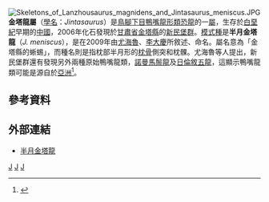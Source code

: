 {{Automatic Taxobox
| taxon = Jintasaurus
| fossil_range = [[白堊紀|白堊紀]]早期, {{fossilrange|阿尔布阶}}
| image = 
| image_caption = 
| authority = [[尤海魯|尤海魯]] & [[李大慶|李大慶]], 2009
| type_species = '''半月金塔龍<br>''Jintasaurus meniscus'''''
| type_species_authority = 尤海魯 & 李大慶, 2009 
}}
[[File:Skeletons_of_Lanzhousaurus_magnidens_and_Jintasaurus_meniscus.JPG|thumb]]
'''金塔龍屬'''（[[學名|學名]]：''Jintasaurus''）是[[鳥腳下目|鳥腳下目]][[鴨嘴龍形類|鴨嘴龍形類]][[恐龍|恐龍]]的一[[屬|屬]]，生存於[[白堊紀|白堊紀]]早期的[[中國|中國]]，2006年化石發現於[[甘肅省|甘肅省]][[金塔縣|金塔縣]]的[[新民堡群|新民堡群]]。[[模式種|模式種]]是'''半月金塔龍'''（''J. meniscus''），是在2009年由[[尤海魯|尤海魯]]、[[李大慶|李大慶]]所敘述、命名。屬名意為「金塔縣的蜥蜴」，而種名則是指枕部半月形的[[枕骨|枕骨]]側突和枕髁。尤海魯等人提出，新民堡群還有發現另外兩種原始鴨嘴龍類，[[馬鬃龍屬|諾曼馬鬃龍]]及[[敘五龍屬|日倫敘五龍]]，這顯示鴨嘴龍類可能是源自於[[亞洲|亞洲]]<ref name=YL09>{{cite journal |author=Hai-Lu You |coauthor=and Da-Qing Li |year=2009 |title=A new basal hadrosauriform dinosaur (Ornithischia: Iguanodontia) from the Early Cretaceous of northwestern China |url=http://rparticle.web-p.cisti.nrc.ca/rparticle/AbstractTemplateServlet?calyLang=eng&journal=cjes&volume=46&year=0&issue=12&msno=e09-067 |journal=Canadian Journal of Earth Sciences |volume=46 |issue=12 |pages=949–957 |doi=10.1139/E09-067 }}{{dead link|date=十一月 2017 |bot=InternetArchiveBot }}</ref>。

==參考資料==
{{reflist}}

==外部連結==
*{{zh}}[http://www.gsyongjing.gov.cn/yjztp/detail.php?dir=/&n_no=34478 半月金塔龍]

{{Ornithopoda|H.}}
{{Taxonbar|from=Q2444128}}

[[Category:亞洲恐龍|J]]
[[Category:下白堊紀恐龍|J]]
[[Category:禽龍類|J]]


{{dinosaur-stub}}